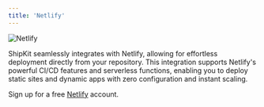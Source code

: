 ```yaml
---
title: 'Netlify'
---
```


<img src="/images/netlify.png" alt="Netlify" />

ShipKit seamlessly integrates with Netlify, allowing for effortless deployment directly from your repository. This integration supports Netlify's powerful CI/CD features and serverless functions, enabling you to deploy static sites and dynamic apps with zero configuration and instant scaling.

Sign up for a free <a href="https://netlify.com" target="_blank">Netlify</a> account.
